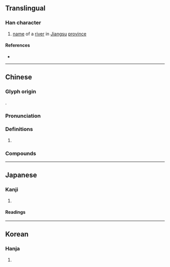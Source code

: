 {{character info/new}}
==Translingual==

===Han character===
{{Han char|rn=85|rad=水|as=08|sn=11|four=38132|canj=EDCI|ids=⿰氵松}}

# [[name]] of a [[river]] in [[Jiangsu]] [[province]]

====References====
* {{Han ref|kx=0630.090|dkj=17651|dj=1032.100|hdz=31643.010|uh=6DDE|ud=28126|bh=B253|bd=45651}}

----

==Chinese==
{{zh-forms}}

===Glyph origin===
{{Han etym}}
{{Han compound|水|alt1=氵|松|c1=s|c2=p|t1=river|ls=psc}}.

===Pronunciation===
{{zh-pron
|m=sōng
|c=sung1
|mc=y
|oc=y
|cat=
}}

===Definitions===
{{zh-hanzi}}

# {{rfdef|zh}}

===Compounds===
{{zh-der|吳淞江|淞滬之戰|淞滬鐵路|霧淞|霿淞|雺淞}}

----

==Japanese==

===Kanji===
{{ja-kanji|grade=|rs=水08}}

# {{defn|lang=ja|sort=水08}}

====Readings====
{{ja-readings
|goon=しゅ
|kanon=しょう
|kun=}}

----

==Korean==

===Hanja===
{{ko-hanja|hangeul=[[송]]|eumhun=|rv=song|mr=song|y=song}}

# {{defn|lang=ko|sort=水08}}